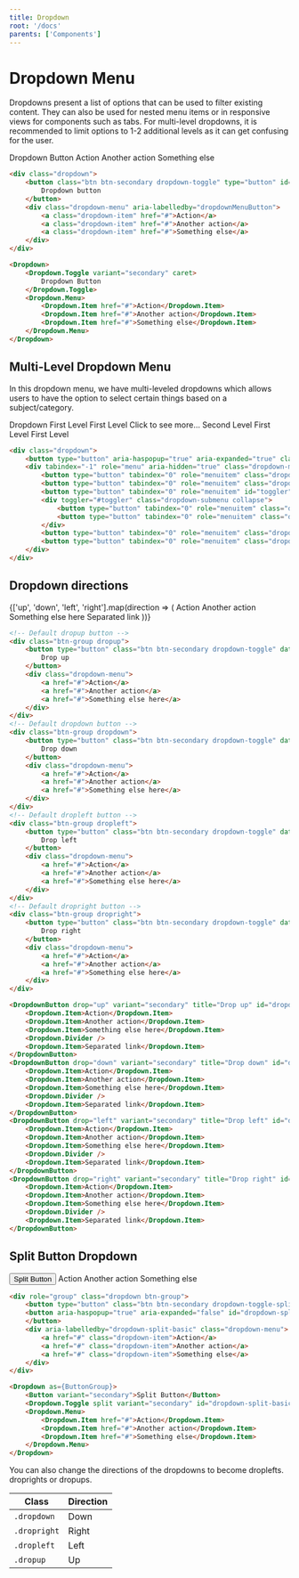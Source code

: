 ```yaml
---
title: Dropdown
root: '/docs'
parents: ['Components']
---
```




# Dropdown Menu

Dropdowns present a list of options that can be used to filter existing content. They can also be used for nested menu items or in responsive views for components such as tabs. For multi-level dropdowns, it is recommended to limit options to 1-2 additional levels as it can get confusing for the user.

<ComponentPreview>
<Dropdown>
  <Dropdown.Toggle variant="secondary" caret>
    Dropdown Button
  </Dropdown.Toggle>
  <Dropdown.Menu>
    <Dropdown.Item href="#">Action</Dropdown.Item>
    <Dropdown.Item href="#">Another action</Dropdown.Item>
    <Dropdown.Item href="#">Something else</Dropdown.Item>
  </Dropdown.Menu>
</Dropdown>
</ComponentPreview>



<CodePreview>
<HtmlCodeBlock>

```  html
<div class="dropdown">
    <button class="btn btn-secondary dropdown-toggle" type="button" id="dropdownMenuButton" data-toggle="dropdown" aria-haspopup="true" aria-expanded="false">
        Dropdown button
    </button>
    <div class="dropdown-menu" aria-labelledby="dropdownMenuButton">
        <a class="dropdown-item" href="#">Action</a>
        <a class="dropdown-item" href="#">Another action</a>
        <a class="dropdown-item" href="#">Something else</a>
    </div>
</div>
```

</HtmlCodeBlock>
<ReactCodeBlock>

```html
<Dropdown>
    <Dropdown.Toggle variant="secondary" caret>
        Dropdown Button
    </Dropdown.Toggle>
    <Dropdown.Menu>
        <Dropdown.Item href="#">Action</Dropdown.Item>
        <Dropdown.Item href="#">Another action</Dropdown.Item>
        <Dropdown.Item href="#">Something else</Dropdown.Item>
    </Dropdown.Menu>
</Dropdown>
```

</ReactCodeBlock>
</CodePreview>

## Multi-Level Dropdown Menu

In this dropdown menu, we have multi-leveled dropdowns which allows users to have the option to select certain things based on a subject/category.

<ComponentPreview>
	<Dropdown>
		<Dropdown.Toggle variant="secondary" caret>Dropdown</Dropdown.Toggle>
		<Dropdown.Menu>
			<Dropdown.Item>First Level</Dropdown.Item>
			<Dropdown.Item>First Level</Dropdown.Item>
            <Dropdown drop="right">
                <Dropdown.Toggle as="a" role="button" className="dropdown-item" caret>Click to see more…</Dropdown.Toggle>
                <Dropdown.Menu >
                    <Dropdown.Item>Second Level</Dropdown.Item>
                </Dropdown.Menu>
            </Dropdown>
			<Dropdown.Item>First Level</Dropdown.Item>
			<Dropdown.Item>First Level</Dropdown.Item>     
		</Dropdown.Menu>
	</Dropdown>
</ComponentPreview>

```  html
<div class="dropdown">
    <button type="button" aria-haspopup="true" aria-expanded="true" class="dropdown-toggle btn btn-secondary">Dropdown</button>
    <div tabindex="-1" role="menu" aria-hidden="true" class="dropdown-menu">
        <button type="button" tabindex="0" role="menuitem" class="dropdown-item">First Level</button>
        <button type="button" tabindex="0" role="menuitem" class="dropdown-item">First Level</button>
        <button type="button" tabindex="0" role="menuitem" id="toggler" class="dropdown-toggle btn btn-secondary">Toggle</button>
        <div toggler="#toggler" class="dropdown-submenu collapse">
            <button type="button" tabindex="0" role="menuitem" class="dropdown-item">Second Level</button>
            <button type="button" tabindex="0" role="menuitem" class="dropdown-item">Second Level</button>
        </div>
        <button type="button" tabindex="0" role="menuitem" class="dropdown-item">First Level</button>
        <button type="button" tabindex="0" role="menuitem" class="dropdown-item">First Level</button>
    </div>
</div>
```

## Dropdown directions

<ComponentPreview>
  <ButtonToolbar>
    {['up', 'down', 'left', 'right'].map(direction => (
      <DropdownButton
        drop={direction}
        variant="secondary"
        title={` Drop ${direction} `}
        id={`dropdown-button-drop-${direction}`}
        key={direction}
        className="mr-3"
      >
        <Dropdown.Item eventKey="1">Action</Dropdown.Item>
        <Dropdown.Item eventKey="2">Another action</Dropdown.Item>
        <Dropdown.Item eventKey="3">Something else here</Dropdown.Item>
        <Dropdown.Divider />
        <Dropdown.Item eventKey="4">Separated link</Dropdown.Item>
      </DropdownButton>
    ))}
  </ButtonToolbar>
</ComponentPreview>


<CodePreview>
<HtmlCodeBlock>

```html
<!-- Default dropup button -->
<div class="btn-group dropup">
    <button type="button" class="btn btn-secondary dropdown-toggle" data-toggle="dropdown" aria-haspopup="true" aria-expanded="false">
        Drop up
    </button>
    <div class="dropdown-menu">
        <a href="#">Action</a>
        <a href="#">Another action</a>
        <a href="#">Something else here</a>
    </div>
</div>
<!-- Default dropdown button -->
<div class="btn-group dropdown">
    <button type="button" class="btn btn-secondary dropdown-toggle" data-toggle="dropdown" aria-haspopup="true" aria-expanded="false">
        Drop down
    </button>
    <div class="dropdown-menu">
        <a href="#">Action</a>
        <a href="#">Another action</a>
        <a href="#">Something else here</a>
    </div>
</div>
<!-- Default dropleft button -->
<div class="btn-group dropleft">
    <button type="button" class="btn btn-secondary dropdown-toggle" data-toggle="dropdown" aria-haspopup="true" aria-expanded="false">
        Drop left
    </button>
    <div class="dropdown-menu">
        <a href="#">Action</a>
        <a href="#">Another action</a>
        <a href="#">Something else here</a>
    </div>
</div>
<!-- Default dropright button -->
<div class="btn-group dropright">
    <button type="button" class="btn btn-secondary dropdown-toggle" data-toggle="dropdown" aria-haspopup="true" aria-expanded="false">
        Drop right
    </button>
    <div class="dropdown-menu">
        <a href="#">Action</a>
        <a href="#">Another action</a>
        <a href="#">Something else here</a>
    </div>
</div>
```

</HtmlCodeBlock>
<ReactCodeBlock>

```html
<DropdownButton drop="up" variant="secondary" title="Drop up" id="dropdown-button-drop-up" key="up" className="mr-3">
    <Dropdown.Item>Action</Dropdown.Item>
    <Dropdown.Item>Another action</Dropdown.Item>
    <Dropdown.Item>Something else here</Dropdown.Item>
    <Dropdown.Divider />
    <Dropdown.Item>Separated link</Dropdown.Item>
</DropdownButton>
<DropdownButton drop="down" variant="secondary" title="Drop down" id="dropdown-button-drop-down" key="down" className="mr-3">
    <Dropdown.Item>Action</Dropdown.Item>
    <Dropdown.Item>Another action</Dropdown.Item>
    <Dropdown.Item>Something else here</Dropdown.Item>
    <Dropdown.Divider />
    <Dropdown.Item>Separated link</Dropdown.Item>
</DropdownButton>
<DropdownButton drop="left" variant="secondary" title="Drop left" id="dropdown-button-drop-left" key="left" className="mr-3">
    <Dropdown.Item>Action</Dropdown.Item>
    <Dropdown.Item>Another action</Dropdown.Item>
    <Dropdown.Item>Something else here</Dropdown.Item>
    <Dropdown.Divider />
    <Dropdown.Item>Separated link</Dropdown.Item>
</DropdownButton>
<DropdownButton drop="right" variant="secondary" title="Drop right" id="dropdown-button-drop-right" key="right" className="mr-3">
    <Dropdown.Item>Action</Dropdown.Item>
    <Dropdown.Item>Another action</Dropdown.Item>
    <Dropdown.Item>Something else here</Dropdown.Item>
    <Dropdown.Divider />
    <Dropdown.Item>Separated link</Dropdown.Item>
</DropdownButton>
```

</ReactCodeBlock>
</CodePreview>


## Split Button Dropdown

<ComponentPreview>
    <Dropdown as={ButtonGroup}>
        <Button variant="secondary">Split Button</Button>
        <Dropdown.Toggle split variant="secondary" id="dropdown-split-basic" />
        <Dropdown.Menu>
            <Dropdown.Item href="#">Action</Dropdown.Item>
            <Dropdown.Item href="#">Another action</Dropdown.Item>
            <Dropdown.Item href="#">Something else</Dropdown.Item>
        </Dropdown.Menu>
    </Dropdown>
</ComponentPreview>

<CodePreview>
<HtmlCodeBlock>

```html
<div role="group" class="dropdown btn-group">
    <button type="button" class="btn btn-secondary dropdown-toggle-split ">Split Button</button>
    <button aria-haspopup="true" aria-expanded="false" id="dropdown-split-basic" type="button" class="dropdown-toggle dropdown-toggle-split btn btn-secondary">
    </button>
    <div aria-labelledby="dropdown-split-basic" class="dropdown-menu">
        <a href="#" class="dropdown-item">Action</a>
        <a href="#" class="dropdown-item">Another action</a>
        <a href="#" class="dropdown-item">Something else</a>
    </div>
</div>
```

</HtmlCodeBlock>
<ReactCodeBlock>

```html
<Dropdown as={ButtonGroup}>
    <Button variant="secondary">Split Button</Button>
    <Dropdown.Toggle split variant="secondary" id="dropdown-split-basic" />
    <Dropdown.Menu>
        <Dropdown.Item href="#">Action</Dropdown.Item>
        <Dropdown.Item href="#">Another action</Dropdown.Item>
        <Dropdown.Item href="#">Something else</Dropdown.Item>
    </Dropdown.Menu>
</Dropdown>
```

</ReactCodeBlock>
</CodePreview>

<!-- ### Navbar with Multi-Level Dropdown Menu

    <ul class="nav nav-tabs">
    <li class="nav-item">
        <a class="nav-link active" href="#">Active</a>
    </li>
    <li class="nav-item dropdown">
        <a class="nav-link dropdown-toggle" data-toggle="dropdown" href="#" role="button" aria-haspopup="true" aria-expanded="false">Dropdown</a>
        <div class="dropdown-menu">
        <a class="dropdown-item" href="#">Action</a>
        <a class="dropdown-item" href="#">Another action</a>
        <a class="dropdown-item" href="#">Something else here</a>
        <div class="dropdown-divider"></div>
        <a class="dropdown-item" href="#">Separated link</a>
        </div>
    </li>
    <li class="nav-item">
        <a class="nav-link" href="#">Link</a>
    </li>
    <li class="nav-item">
        <a class="nav-link disabled" href="#" tabindex="-1" aria-disabled="true">Disabled</a>
    </li>
    </ul>

We also can do dropdowns in forms.

### Menu Forms

Put a form within a dropdown menu, or make it into a dropdown menu, and use `margin or padding utilities` to give it the negative space you require.

### Simple Dropdown Menu Form

    <div class="dropdown-menu">
    <form class="px-4 py-3">
        <div class="form-group">
        <label for="exampleDropdownFormEmail1">Email address</label>
        <input type="email" class="form-control" id="exampleDropdownFormEmail1" placeholder="email@example.com">
        </div>
        <div class="form-group">
        <label for="exampleDropdownFormPassword1">Password</label>
        <input type="password" class="form-control" id="exampleDropdownFormPassword1" placeholder="Password">
        </div>
        <div class="form-check">
        <input type="checkbox" class="form-check-input" id="dropdownCheck">
        <label class="form-check-label" for="dropdownCheck">
            Remember me
        </label>
        </div>
        <button type="submit" class="btn btn-primary">Sign in</button>
    </form>
    <div class="dropdown-divider"></div>
    <a class="dropdown-item" href="#">New around here? Sign up</a>
    <a class="dropdown-item" href="#">Forgot password?</a>
    </div> -->

You can also change the directions of the dropdowns to become droplefts. droprights or dropups.

<table>
<thead>
    <th>Class</th>
    <th>Direction</th>

</thead>
<tbody>
    <tr>
        <td><code>.dropdown</code></td>
        <td>Down</td>
    </tr>
    <tr>
        <td><code>.dropright</code></td>
        <td>Right</td>
    </tr>
    <tr>
        <td><code>.dropleft</code></td>
        <td>Left</td>
    </tr>
    <tr>
        <td><code>.dropup</code></td>
        <td>Up</td>
    </tr>
</tbody>
</table>
